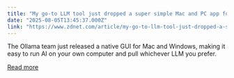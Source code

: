 ```yaml
---
title: "My go-to LLM tool just dropped a super simple Mac and PC app for local AI - why you should try it"
date: "2025-08-05T13:45:37.000Z"
link: "https://www.zdnet.com/article/my-go-to-llm-tool-just-dropped-a-super-simple-mac-and-pc-app-for-local-ai-why-you-should-try-it/"
---
```


The Ollama team just released a native GUI for Mac and Windows, making it easy to run AI on your own computer and pull whichever LLM you prefer.

[Read more](https://www.zdnet.com/article/my-go-to-llm-tool-just-dropped-a-super-simple-mac-and-pc-app-for-local-ai-why-you-should-try-it/)
